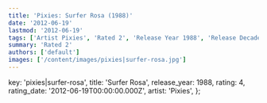 ```yaml
---
title: 'Pixies: Surfer Rosa (1988)'
date: '2012-06-19'
lastmod: '2012-06-19'
tags: ['Artist Pixies', 'Rated 2', 'Release Year 1988', 'Release Decade 1980']
summary: 'Rated 2'
authors: ['default']
images: ['/content/images/pixies|surfer-rosa.jpg']
---
```


  key: 'pixies|surfer-rosa',
  title: 'Surfer Rosa',
  release_year: 1988,
  rating: 4,
  rating_date: '2012-06-19T00:00:00.000Z',
  artist: 'Pixies',
};

<MusicRating data={data} />
